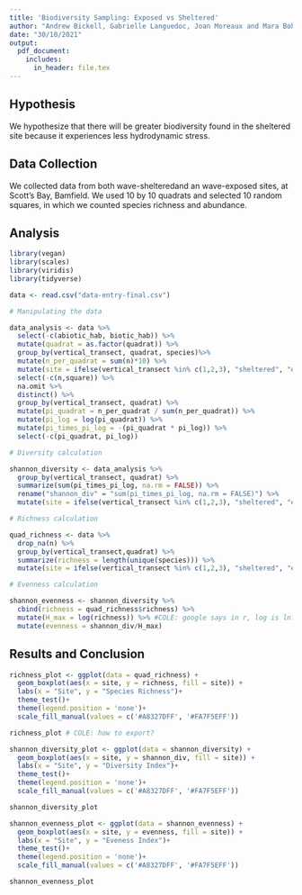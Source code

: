 ```yaml
---
title: 'Biodiversity Sampling: Exposed vs Sheltered'
author: "Andrew Bickell, Gabrielle Languedoc, Joan Moreaux and Mara Bohm"
date: "30/10/2021"
output:
  pdf_document:
    includes:
      in_header: file.tex
---
```


## Hypothesis

We hypothesize that there will be greater biodiversity found in the sheltered site because it experiences less hydrodynamic stress.

## Data Collection

We collected data from both wave-shelteredand an wave-exposed sites, at Scott's Bay, Bamfield. We used 10 by 10 quadrats and selected 10 random squares, in which we counted species richness and abundance. 

## Analysis

```r
library(vegan)
library(scales)
library(viridis)
library(tidyverse)
```

```r
data <- read.csv("data-entry-final.csv")

# Manipulating the data

data_analysis <- data %>% 
  select(-c(abiotic_hab, biotic_hab)) %>% 
  mutate(quadrat = as.factor(quadrat)) %>% 
  group_by(vertical_transect, quadrat, species)%>%
  mutate(n_per_quadrat = sum(n)*10) %>%
  mutate(site = ifelse(vertical_transect %in% c(1,2,3), "sheltered", "exposed")) %>% 
  select(-c(n,square)) %>% 
  na.omit %>%
  distinct() %>%
  group_by(vertical_transect, quadrat) %>%
  mutate(pi_quadrat = n_per_quadrat / sum(n_per_quadrat)) %>% 
  mutate(pi_log = log(pi_quadrat)) %>% 
  mutate(pi_times_pi_log = -(pi_quadrat * pi_log)) %>% 
  select(-c(pi_quadrat, pi_log))

# Diversity calculation

shannon_diversity <- data_analysis %>% 
  group_by(vertical_transect, quadrat) %>%
  summarize(sum(pi_times_pi_log, na.rm = FALSE)) %>%
  rename("shannon_div" = "sum(pi_times_pi_log, na.rm = FALSE)") %>%
  mutate(site = ifelse(vertical_transect %in% c(1,2,3), "sheltered", "exposed"))

# Richness calculation

quad_richness <- data %>%
  drop_na(n) %>%
  group_by(vertical_transect,quadrat) %>%
  summarize(richness = length(unique(species))) %>%
  mutate(site = ifelse(vertical_transect %in% c(1,2,3), "sheltered", "exposed"))

# Evenness calculation

shannon_evenness <- shannon_diversity %>% 
  cbind(richness = quad_richness$richness) %>% 
  mutate(H_max = log(richness)) %>% #COLE: google says in r, log is ln??? can I use log then?
  mutate(evenness = shannon_div/H_max)

```

## Results and Conclusion

```r
richness_plot <- ggplot(data = quad_richness) +
  geom_boxplot(aes(x = site, y = richness, fill = site)) +
  labs(x = "Site", y = "Species Richness")+
  theme_test()+
  theme(legend.position = 'none')+
  scale_fill_manual(values = c('#A8327DFF', '#FA7F5EFF'))

richness_plot # COLE: how to export?
```

```r
shannon_diversity_plot <- ggplot(data = shannon_diversity) +
  geom_boxplot(aes(x = site, y = shannon_div, fill = site)) +
  labs(x = "Site", y = "Diversity Index")+
  theme_test()+
  theme(legend.position = 'none')+
  scale_fill_manual(values = c('#A8327DFF', '#FA7F5EFF'))

shannon_diversity_plot
```

```r
shannon_evenness_plot <- ggplot(data = shannon_evenness) +
  geom_boxplot(aes(x = site, y = evenness, fill = site)) +
  labs(x = "Site", y = "Eveness Index")+
  theme_test()+
  theme(legend.position = 'none')+
  scale_fill_manual(values = c('#A8327DFF', '#FA7F5EFF'))

shannon_evenness_plot
```

